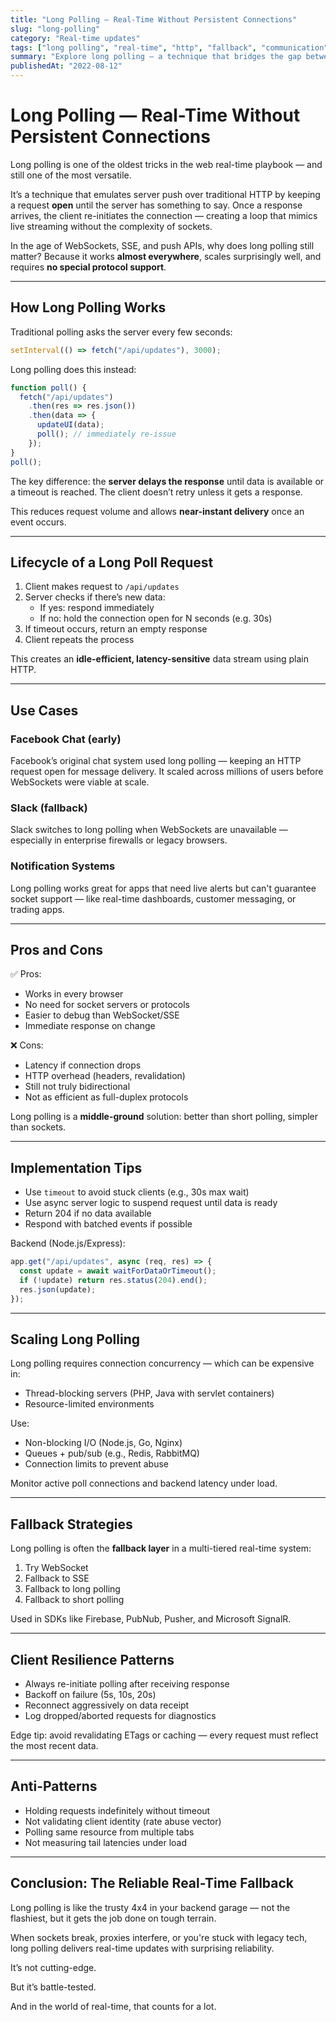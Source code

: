 ```yaml
---
title: "Long Polling — Real-Time Without Persistent Connections"
slug: "long-polling"
category: "Real-time updates"
tags: ["long polling", "real-time", "http", "fallback", "communication"]
summary: "Explore long polling — a technique that bridges the gap between polling and push-based systems. Learn how it works, when to use it, and how it powers chat apps, notifications, and fallbacks when sockets aren’t available."
publishedAt: "2022-08-12"
---
```


# Long Polling — Real-Time Without Persistent Connections

Long polling is one of the oldest tricks in the web real-time playbook — and still one of the most versatile.

It’s a technique that emulates server push over traditional HTTP by keeping a request **open** until the server has something to say. Once a response arrives, the client re-initiates the connection — creating a loop that mimics live streaming without the complexity of sockets.

In the age of WebSockets, SSE, and push APIs, why does long polling still matter? Because it works **almost everywhere**, scales surprisingly well, and requires **no special protocol support**.

---

## How Long Polling Works

Traditional polling asks the server every few seconds:

```ts
setInterval(() => fetch("/api/updates"), 3000);
```

Long polling does this instead:

```ts
function poll() {
  fetch("/api/updates")
    .then(res => res.json())
    .then(data => {
      updateUI(data);
      poll(); // immediately re-issue
    });
}
poll();
```

The key difference: the **server delays the response** until data is available or a timeout is reached. The client doesn’t retry unless it gets a response.

This reduces request volume and allows **near-instant delivery** once an event occurs.

---

## Lifecycle of a Long Poll Request

1. Client makes request to `/api/updates`
2. Server checks if there’s new data:
   - If yes: respond immediately
   - If no: hold the connection open for N seconds (e.g. 30s)
3. If timeout occurs, return an empty response
4. Client repeats the process

This creates an **idle-efficient, latency-sensitive** data stream using plain HTTP.

---

## Use Cases

### Facebook Chat (early)

Facebook’s original chat system used long polling — keeping an HTTP request open for message delivery. It scaled across millions of users before WebSockets were viable at scale.

### Slack (fallback)

Slack switches to long polling when WebSockets are unavailable — especially in enterprise firewalls or legacy browsers.

### Notification Systems

Long polling works great for apps that need live alerts but can't guarantee socket support — like real-time dashboards, customer messaging, or trading apps.

---

## Pros and Cons

✅ Pros:
- Works in every browser
- No need for socket servers or protocols
- Easier to debug than WebSocket/SSE
- Immediate response on change

❌ Cons:
- Latency if connection drops
- HTTP overhead (headers, revalidation)
- Still not truly bidirectional
- Not as efficient as full-duplex protocols

Long polling is a **middle-ground** solution: better than short polling, simpler than sockets.

---

## Implementation Tips

- Use `timeout` to avoid stuck clients (e.g., 30s max wait)
- Use async server logic to suspend request until data is ready
- Return 204 if no data available
- Respond with batched events if possible

Backend (Node.js/Express):

```js
app.get("/api/updates", async (req, res) => {
  const update = await waitForDataOrTimeout();
  if (!update) return res.status(204).end();
  res.json(update);
});
```

---

## Scaling Long Polling

Long polling requires connection concurrency — which can be expensive in:
- Thread-blocking servers (PHP, Java with servlet containers)
- Resource-limited environments

Use:
- Non-blocking I/O (Node.js, Go, Nginx)
- Queues + pub/sub (e.g., Redis, RabbitMQ)
- Connection limits to prevent abuse

Monitor active poll connections and backend latency under load.

---

## Fallback Strategies

Long polling is often the **fallback layer** in a multi-tiered real-time system:

1. Try WebSocket
2. Fallback to SSE
3. Fallback to long polling
4. Fallback to short polling

Used in SDKs like Firebase, PubNub, Pusher, and Microsoft SignalR.

---

## Client Resilience Patterns

- Always re-initiate polling after receiving response
- Backoff on failure (5s, 10s, 20s)
- Reconnect aggressively on data receipt
- Log dropped/aborted requests for diagnostics

Edge tip: avoid revalidating ETags or caching — every request must reflect the most recent data.

---

## Anti-Patterns

- Holding requests indefinitely without timeout
- Not validating client identity (rate abuse vector)
- Polling same resource from multiple tabs
- Not measuring tail latencies under load

---

## Conclusion: The Reliable Real-Time Fallback

Long polling is like the trusty 4x4 in your backend garage — not the flashiest, but it gets the job done on tough terrain.

When sockets break, proxies interfere, or you're stuck with legacy tech, long polling delivers real-time updates with surprising reliability.

It’s not cutting-edge.

But it’s battle-tested.

And in the world of real-time, that counts for a lot.
